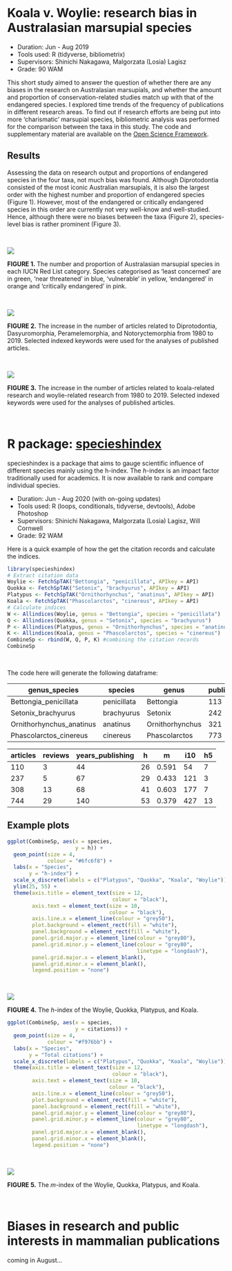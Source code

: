 <br />

# Koala v. Woylie: research bias in Australasian marsupial species

- Duration: Jun - Aug 2019
- Tools used: R (tidyverse, bibliometrix)
- Supervisors: Shinichi Nakagawa, Malgorzata (Losia) Lagisz
- Grade: 90 WAM

This short study aimed to answer the question of whether there are any biases in the research on Australasian marsupials, and whether the amount and proportion of conservation-related studies match up with that of the endangered species. I explored time trends of the frequency of publications in different research areas. To find out if research efforts are being put into more ‘charismatic’ marsupial species, bibliometric analysis was performed for the comparison between the taxa in this study. The code and supplementary material are available on the [Open Science Framework](https://osf.io/f569v/).

## Results

Assessing the data on research output and proportions of endangered species in the four taxa, not much bias was found. Although Diprotodontia consisted of the most iconic Australian marsupials, it is also the largest order with the highest number and proportion of endangered species (Figure 1). However, most of the endangered or critically endangered species in this order are currently not very well-know and well-studied. Hence, although there were no biases between the taxa (Figure 2), species-level bias is rather prominent (Figure 3).

<br />
  
<img src = "https://user-images.githubusercontent.com/51732676/109382708-4fdcd700-7936-11eb-9d14-9092b6528040.png" />

**FIGURE 1.** The number and proportion of Australasian marsupial species in each IUCN Red List category. Species categorised as ‘least concerned’ are in green, ‘near threatened’ in blue, ‘vulnerable’ in yellow, ‘endangered’ in orange and ‘critically endangered’ in pink.

<br />

<img src = "https://user-images.githubusercontent.com/51732676/109382769-c548a780-7936-11eb-99da-82504b55fc7d.png" />

**FIGURE 2.** The increase in the number of articles related to Diprotodontia, Dasyuromorphia, Peramelemorphia, and Notoryctemorphia from 1980 to 2019. Selected indexed keywords were used for the analyses of published articles.

<br />

<img src = "https://user-images.githubusercontent.com/51732676/109383959-f1b3f200-793d-11eb-93ff-8ab5c0b46ce7.png" />

**FIGURE 3.** The increase in the number of articles related to koala-related research and woylie-related research from 1980 to 2019. Selected indexed keywords were used for the analyses of published articles.

<br />

# R package: [specieshindex](https://github.com/jessicatytam/specieshindex)

specieshindex is a package that aims to gauge scientific influence of different species mainly using the h-index. The *h*-index is an impact factor traditionally used for academics. It is now available to rank and compare individual species.

-	Duration: Jun - Aug 2020 (with on-going updates)
-	Tools used: R (loops, conditionals, tidyverse, devtools), Adobe Photoshop
-	Supervisors: Shinichi Nakagawa, Malgorzata (Losia) Lagisz, Will Cornwell
- Grade: 92 WAM

Here is a quick example of how the get the citation records and calculate the indices.

```r
library(specieshindex)
# Extract citation data
Woylie <- FetchSpTAK("Bettongia", "penicillata", APIkey = API)
Quokka <- FetchSpTAK("Setonix", "brachyurus", APIkey = API)
Platypus <- FetchSpTAK("Ornithorhynchus", "anatinus", APIkey = API)
Koala <- FetchSpTAK("Phascolarctos", "cinereus", APIkey = API)
# Calculate indices
W <- Allindices(Woylie, genus = "Bettongia", species = "penicillata")
Q <- Allindices(Quokka, genus = "Setonix", species = "brachyurus")
P <- Allindices(Platypus, genus = "Ornithorhynchus", species = "anatinus")
K <- Allindices(Koala, genus = "Phascolarctos", species = "cinereus")
CombineSp <- rbind(W, Q, P, K) #combining the citation records
CombineSp
```
<br />

The code here will generate the following dataframe:

genus_species | species | genus | publications | citations | journals
--- | --- | --- | --- | --- | --- 
Bettongia_penicillata | penicillata | Bettongia | 113 | 1903 | 55
Setonix_brachyurus | brachyurus | Setonix | 242 | 3427 | 107
Ornithorhynchus_anatinus | anatinus | Ornithorhynchus | 321 | 6365 | 153
Phascolarctos_cinereus | cinereus | Phascolarctos | 773 | 14291 | 227

articles | reviews | years_publishing | h | m | i10 | h5
--- | --- | --- | --- | --- | --- | ---
110 | 3 | 44 |26 | 0.591 | 54 | 7
237 | 5 | 67 |29 | 0.433 | 121 | 3
308 | 13 | 68 |41 | 0.603 | 177 | 7
744 | 29 | 140 |53 | 0.379 | 427 | 13

## Example plots

```r
ggplot(CombineSp, aes(x = species,
                      y = h)) +
  geom_point(size = 4,
             colour = "#6fc6f8") +
  labs(x = "Species",
       y = "h-index") +
  scale_x_discrete(labels = c("Platypus", "Quokka", "Koala", "Woylie")) +
  ylim(25, 55) +
  theme(axis.title = element_text(size = 12,
                                  colour = "black"),
        axis.text = element_text(size = 10,
                                 colour = "black"),
        axis.line.x = element_line(colour = "grey50"),
        plot.background = element_rect(fill = "white"),
        panel.background = element_rect(fill = "white"),
        panel.grid.major.y = element_line(colour = "grey80"),
        panel.grid.minor.y = element_line(colour = "grey80",
                                          linetype = "longdash"),
        panel.grid.major.x = element_blank(),
        panel.grid.minor.x = element_blank(),
        legend.position = "none")
```

<br />

<img src = "plots/specieshindex1.png" />

**FIGURE 4.** The *h*-index of the Woylie, Quokka, Platypus, and Koala.

```r
ggplot(CombineSp, aes(x = species,
                      y = citations)) +
  geom_point(size = 4,
             colour = "#f976bb") +
  labs(x = "Species",
       y = "Total citations") +
  scale_x_discrete(labels = c("Platypus", "Quokka", "Koala", "Woylie")) + 
  theme(axis.title = element_text(size = 12,
                                  colour = "black"),
        axis.text = element_text(size = 10,
                                 colour = "black"),
        axis.line.x = element_line(colour = "grey50"),
        plot.background = element_rect(fill = "white"),
        panel.background = element_rect(fill = "white"),
        panel.grid.major.y = element_line(colour = "grey80"),
        panel.grid.minor.y = element_line(colour = "grey80",
                                          linetype = "longdash"),
        panel.grid.major.x = element_blank(),
        panel.grid.minor.x = element_blank(),
        legend.position = "none")
```

<br />

<img src = "plots/specieshindex2.png" />

**FIGURE 5.** The *m*-index of the Woylie, Quokka, Platypus, and Koala.

<br />

# Biases in research and public interests in mammalian publications

coming in August...